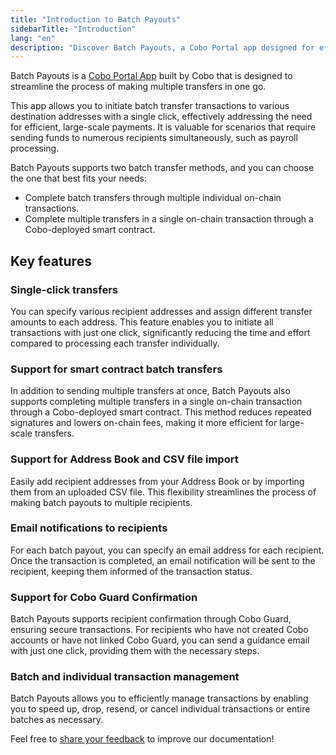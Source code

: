 ```yaml
---
title: "Introduction to Batch Payouts"
sidebarTitle: "Introduction"
lang: "en"
description: "Discover Batch Payouts, a Cobo Portal app designed for efficient large-scale transfers, allowing multiple payments with a single click."
---
```


Batch Payouts is a [Cobo Portal App](/en/apps/introduction) built by Cobo that is designed to streamline the process of making multiple transfers in one go. 

This app allows you to initiate batch transfer transactions to various destination addresses with a single click, effectively addressing the need for efficient, large-scale payments. It is valuable for scenarios that require sending funds to numerous recipients simultaneously, such as payroll processing. 

Batch Payouts supports two batch transfer methods, and you can choose the one that best fits your needs:

- Complete batch transfers through multiple individual on-chain transactions.
- Complete multiple transfers in a single on-chain transaction through a Cobo-deployed smart contract.

## Key features

### Single-click transfers
You can specify various recipient addresses and assign different transfer amounts to each address. This feature enables you to initiate all transactions with just one click, significantly reducing the time and effort compared to processing each transfer individually.

### Support for smart contract batch transfers

In addition to sending multiple transfers at once, Batch Payouts also supports completing multiple transfers in a single on-chain transaction through a Cobo-deployed smart contract. This method reduces repeated signatures and lowers on-chain fees, making it more efficient for large-scale transfers.

### Support for Address Book and CSV file import
Easily add recipient addresses from your Address Book or by importing them from an uploaded CSV file. This flexibility streamlines the process of making batch payouts to multiple recipients.

### Email notifications to recipients
For each batch payout, you can specify an email address for each recipient. Once the transaction is completed, an email notification will be sent to the recipient, keeping them informed of the transaction status.

### Support for Cobo Guard Confirmation
Batch Payouts supports recipient confirmation through Cobo Guard, ensuring secure transactions. For recipients who have not created Cobo accounts or have not linked Cobo Guard, you can send a guidance email with just one click, providing them with the necessary steps.

### Batch and individual transaction management
Batch Payouts allows you to efficiently manage transactions by enabling you to speed up, drop, resend, or cancel individual transactions or entire batches as necessary.

<Tip>Feel free to [share your feedback](https://forms.zohopublic.com/cobo/form/DocumentFeedbackForm/formperma/QvLOhxJv1_JMsJ-1dleZ8Itb_7rzN-LtgvsDdxosoVI?referrername=manuals) to improve our documentation!</Tip>